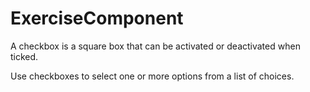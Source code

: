 

<Meta component={ExerciseComponent} title="Lessons/03 - Render Props Pattern/Exercise" />

# ExerciseComponent

A checkbox is a square box that can be activated or deactivated when ticked. 

Use checkboxes to select one or more options from a list of choices.
